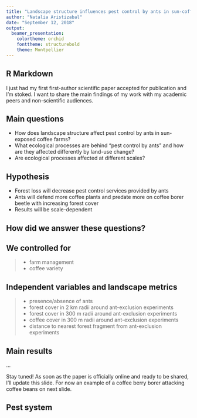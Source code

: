 ```yaml
---
title: "Landscape structure influences pest control by ants in sun-coffee farms"
author: "Natalia Aristizabal"
date: "September 12, 2018"
output: 
  beamer_presentation: 
    colortheme: orchid
    fonttheme: structurebold
    theme: Montpellier
---
```


## R Markdown

I just had my first first-author scientific paper accepted for publication and I'm stoked. I want to share the main findings of my work with my academic peers and non-scientific audiences. 

## Main questions

- \color{orange}How does landscape structure affect pest control by ants in sun-exposed coffee farms?
\bigskip
- \color{purple}What ecological processes are behind "pest control by ants" and how are they affected differently by land-use change?
\bigskip
- \color{blue}Are ecological processes affected at different scales?

## Hypothesis

- \color{orange}Forest loss will decrease pest control services provided by ants
\bigskip
- \color{purple}Ants will defend more coffee plants and predate more on coffee borer beetle with increasing forest cover
\bigskip
- \color{blue}Results will be scale-dependent 


## How did we answer these questions?

 \begin{picture}(320,250)
 \put(0,135){\includegraphics[height=4cm]{coffee_farm.jpg}}
 \put(160,135){\includegraphics[height=3.5cm]{exclusion_branch.jpg}}
 \put(10,120){\begin{minipage}[t]{1\linewidth}
 {We set camp in sun-exposed coffee farms in Brazil and followed one year of coffee production. We set up 300 ant-exclusion traps in ten 2-km radii landscapes that varied in forest cover and compare abundance of \textbf{coffee berry borer, CBB} with and without ants. We measured CBB at three different stages as indicators of the different ecological proceses involved in pest control by ants.}
 \end{minipage}}
 \end{picture}

## We controlled for 

> - \color{purple}farm management
\bigskip
> - \color{yellow}coffee variety
\bigskip


## Independent variables and landscape metrics

> - presence/absence of ants
\bigskip
> - forest cover in 2 km radii around ant-exclusion experiments
\bigskip
> - forest cover in 300 m radii around ant-exclusion experiments
\bigskip
> - coffee cover in 300 m radii around ant-exclusion experiments
\bigskip
> - distance to nearest forest fragment from ant-exclusion experiments 

## Main results

...

\bigskip
\bigskip
\bigskip
\bigskip
\bigskip

Stay tuned! As soon as the paper is officially online and ready to be shared, I'll update this slide. For now an example of a coffee berry borer attacking coffee beans on next slide.


## Pest system 

  \begin{picture}(320,250)
 \put(30,100){\includegraphics[height=5cm]{cbb_on_branch.jpg}}
 \put(35,150){\begin{minipage}[t]{0.8\linewidth}
 {\color{white}Coffee berry borer, or CBB, is considered the worst coffee pest. Females drill galleries on coffee beans to lay eggs, which then feed off the bean.}
 \end{minipage}}
 \end{picture}